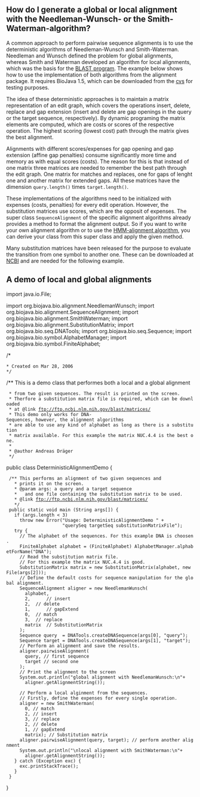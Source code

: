 == How do I generate a global or local alignment with the Needleman-Wunsch- or the Smith-Waterman-algorithm? ==

A common approach to perform pairwise sequence alignments is to use the deterministic algorithms of Needleman-Wunsch and Smith-Waterman. Needleman and Wunsch defined the problem for global alignments, whereas Smith and Waterman developed an algorithm for local alignments, which was the basis for the [http://www.ncbi.nih.gov/BLAST/ BLAST program]. The example below shows how to use the implementation of both algorithms from the alignment package. It requires BioJava 1.5, which can be downloaded from the [http://cvs.biojava.org cvs] for testing purposes.

The idea of these deterministic approaches is to maintain a matrix representation of an edit graph, which covers the operations insert, delete, replace and gap extension (insert and delete are gap openings in the query or the target sequence, respectively). By dynamic programing the matrix elements are computed, which are costs or scores of the respective operation. The highest scoring (lowest cost) path through the matrix gives the best alignment.

Alignments with different scores/expenses for gap opening and gap extension (affine gap penalties) consume significantly more time and memory as with equal scores (costs). The reason for this is that instead of one matrix three matrices are needed to remember the best path through the edit graph. One matrix for matches and replaces, one for gaps of lenght one and another matrix for extended gaps. All these matrices have the dimension <code>query.length()</code> times <code>target.length()</code>. 

These implementations of the algorithms need to be initialized with expenses (costs, penalties) for every edit operation. However, the substitution matrices use scores, which are the opposit of expenses. The super class <code>SequenceAlignment</code> of the specific alignment algorithms already provides a method to format the alignment output. So if you want to write your own alignment algorithm or to use the [http://biojava.org/wiki/BioJava:CookBook:DP:PairWise HMM-alignment algorithm], you can derive your class from this super class and apply the given method.

Many substitution matrices have been released for the purpose to evaluate the transition from one symbol to another one. These can be downloaded at [ftp://ftp.ncbi.nlm.nih.gov/blast/matrices/ NCBI] and are needed for the following example.

== A demo of local and global alignments ==

<java>
import java.io.File;

import org.biojava.bio.alignment.NeedlemanWunsch;
import org.biojava.bio.alignment.SequenceAlignment;
import org.biojava.bio.alignment.SmithWaterman;
import org.biojava.bio.alignment.SubstitutionMatrix;
import org.biojava.bio.seq.DNATools;
import org.biojava.bio.seq.Sequence;
import org.biojava.bio.symbol.AlphabetManager;
import org.biojava.bio.symbol.FiniteAlphabet;

/*
 * Created on Mar 28, 2006
 */

/** This is a demo class that performes both a local and a global alignment
  * from two given sequences. The result is printed on the screen. 
  * Therfore a substitution matrix file is required, which can be downloaded
  * at @link ftp://ftp.ncbi.nlm.nih.gov/blast/matrices/
  * This demo only works for DNA-Sequences, however, the alignment algorithms
  * are able to use any kind of alphabet as long as there is a substitution
  * matrix available. For this example the matrix NUC.4.4 is the best one.
  *
  * @author Andreas Dr&auml;ger
  */
public class DeterministicAlignmentDemo {

  /** This performs an alignment of two given sequences and 
    * prints it on the screen.
    * @param args: a query and a target sequence 
    *   and one file containing the substitution matrix to be used.
    * @link ftp://ftp.ncbi.nlm.nih.gov/blast/matrices/
    */
  public static void main (String args[]) {
    if (args.length < 3)
	  throw new Error("Usage: DeterministicAlignmentDemo " +
	                  "querySeq targetSeq substitutionMatrixFile");
    try {
      // The alphabet of the sequences. For this example DNA is choosen.
      FiniteAlphabet alphabet = (FiniteAlphabet) AlphabetManager.alphabetForName("DNA");
      // Read the substitution matrix file. 
      // For this example the matrix NUC.4.4 is good.
      SubstitutionMatrix matrix = new SubstitutionMatrix(alphabet, new File(args[2]));
      // Define the default costs for sequence manipulation for the global alignment.
      SequenceAlignment aligner = new NeedlemanWunsch( 
        alphabet, 
        2,      // insert
        2,	// delete
        1,      // gapExtend
        0, 	// match
        3,	// replace
        matrix 	// SubstitutionMatrix
      );
      Sequence query  = DNATools.createDNASequence(args[0], "query");
      Sequence target = DNATools.createDNASequence(args[1], "target");
      // Perform an alignment and save the results.
      aligner.pairwiseAlignment(
        query, // first sequence
        target // second one
      );
      // Print the alignment to the screen
      System.out.println("global alignment with NeedlemanWunsch:\n"+
        aligner.getAlignmentString());	  
	  
      // Perform a local alginment from the sequences. 
      // Firstly, define the expenses for every single operation.
      aligner = new SmithWaterman(
        0, // match
        2, // insert
        3, // replace 
        2, // delete
        1, // gapExtend
        matrix); // Substitution matrix
      aligner.pairwiseAlignment(query, target); // perform another alignment
      System.out.println("\nlocal alignment with SmithWaterman:\n"+
        aligner.getAlignmentString());
    } catch (Exception exc) {
      exc.printStackTrace();
    }
  }
}
</java>
